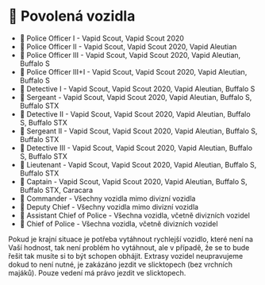 
# 🚓 Povolená vozidla

- 👮 Police Officer I - Vapid Scout, Vapid Scout 2020
- 👮 Police Officer II - Vapid Scout, Vapid Scout 2020, Vapid Aleutian
- 👮 Police Officer III - Vapid Scout, Vapid Scout 2020, Vapid Aleutian, Buffalo S
- 👮 Police Officer III+I - Vapid Scout, Vapid Scout 2020, Vapid Aleutian, Buffalo S
- 👮 Detective I - Vapid Scout, Vapid Scout 2020, Vapid Aleutian, Buffalo S
- 👮 Sergeant - Vapid Scout, Vapid Scout 2020, Vapid Aleutian, Buffalo S, Buffalo STX
- 👮 Detective II - Vapid Scout, Vapid Scout 2020, Vapid Aleutian, Buffalo S, Buffalo STX
- 👮 Sergeant II - Vapid Scout, Vapid Scout 2020, Vapid Aleutian, Buffalo S, Buffalo STX
- 👮 Detective III - Vapid Scout, Vapid Scout 2020, Vapid Aleutian, Buffalo S, Buffalo STX
- 👮 Lieutenant - Vapid Scout, Vapid Scout 2020, Vapid Aleutian, Buffalo S, Buffalo STX
- 👮 Captain - Vapid Scout, Vapid Scout 2020, Vapid Aleutian, Buffalo S, Buffalo STX, Caracara
- 👮 Commander - Všechny vozidla mimo divizní vozidla
- 👮 Deputy Chief - Všechny vozidla mimo divizní vozidla
- 👮 Assistant Chief of Police - Všechna vozidla, včetně divizních vozidel
- 👮 Chief of Police - Všechna vozidla, včetně divizních vozidel

<Callout type="info" emoji="ℹ️">
  Pokud je krajní situace je potřeba vytáhnout rychlejší vozidlo, které není na Vaší hodnost, tak není problém ho vytáhnout, ale v případě, že se to bude řešit tak musíte si to být schopen obhájit. Extrasy vozidel neupravujeme dokud to není nutné, je zakázáno jezdit ve slicktopech (bez vrchních majáků). Pouze vedení má právo jezdit ve slicktopech.
</Callout>
